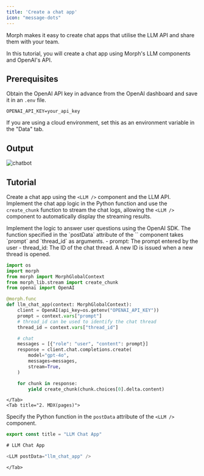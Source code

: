 ```yaml
---
title: 'Create a chat app'
icon: "message-dots"
---
```


Morph makes it easy to create chat apps that utilise the LLM API and share them with your team.

In this tutorial, you will create a chat app using Morph's LLM components and OpenAI's API.

## Prerequisites

Obtain the OpenAI API key in advance from the OpenAI dashboard and save it in an `.env` file.

```shell .env
OPENAI_API_KEY=your_api_key
```

<Warning>
If you are using a cloud environment, set this as an environment variable in the "Data" tab.
</Warning>

## Output

![chatbot](/assets/images/docs/tutorial/llm_chat_app.png)

## Tutorial

Create a chat app using the `<LLM />` component and the LLM API.
Implement the chat app logic in the Python function and use the `create_chunk` function to stream the chat logs, allowing the `<LLM />` component to automatically display the streaming results.

<Tabs>
    <Tab title="1. Python">
Implement the logic to answer user questions using the OpenAI SDK.
The function specified in the `postData` attribute of the `<LLM />` component takes `prompt` and `thread_id` as arguments.
- prompt: The prompt entered by the user
- thread_id: The ID of the chat thread. A new ID is issued when a new thread is opened.

```python
import os
import morph
from morph import MorphGlobalContext
from morph_lib.stream import create_chunk
from openai import OpenAI

@morph.func
def llm_chat_app(context: MorphGlobalContext):
    client = OpenAI(api_key=os.getenv("OPENAI_API_KEY"))
    prompt = context.vars["prompt"]
    # thread_id can be used to identify the chat thread
    thread_id = context.vars["thread_id"]

    # chat
    messages = [{"role": "user", "content": prompt}]
    response = client.chat.completions.create(
        model="gpt-4o",
        messages=messages,
        stream=True,
    )

    for chunk in response:
        yield create_chunk(chunk.choices[0].delta.content)

```
    </Tab>
    <Tab title="2. MDX(pages)">
Specify the Python function in the `postData` attribute of the `<LLM />` component.

```typescript
export const title = "LLM Chat App"

# LLM Chat App

<LLM postData="llm_chat_app" />

```
    </Tab>
</Tabs>
